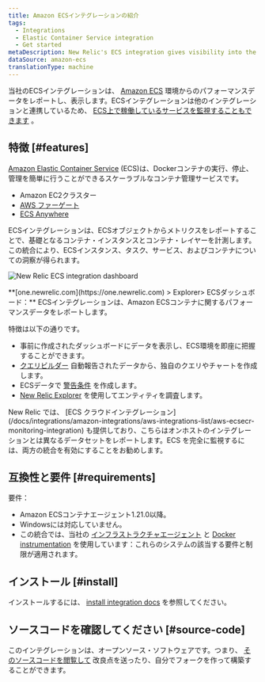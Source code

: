 ```yaml
---
title: Amazon ECSインテグレーションの紹介
tags:
  - Integrations
  - Elastic Container Service integration
  - Get started
metaDescription: New Relic's ECS integration gives visibility into the performance of your Amazon ECS environment.
dataSource: amazon-ecs
translationType: machine
---
```



当社のECSインテグレーションは、 [Amazon ECS](https://docs.aws.amazon.com/ecs/index.html) 環境からのパフォーマンスデータをレポートし、表示します。ECSインテグレーションは他のインテグレーションと連携しているため、 [ECS上で稼働しているサービスを監視することもできます](/docs/integrations/host-integrations/host-integrations-list/monitor-services-running-amazon-ecs) 。

## 特徴 [#features]

[Amazon Elastic Container Service](https://docs.aws.amazon.com/ecs/index.html) (ECS)は、Dockerコンテナの実行、停止、管理を簡単に行うことができるスケーラブルなコンテナ管理サービスです。

* Amazon EC2クラスター
* [AWS ファーゲート](https://aws.amazon.com/fargate/)
* [ECS Anywhere](https://aws.amazon.com/ecs/anywhere/)

ECSインテグレーションは、ECSオブジェクトからメトリクスをレポートすることで、基礎となるコンテナ・インスタンスとコンテナ・レイヤーを計測します。この統合により、ECSインスタンス、タスク、サービス、およびコンテナについての洞察が得られます。

<img
  title="new-relic-ecs-integration-dashboards.png"
  alt="New Relic ECS integration dashboard"
  src={newRelicEcsIntegrationDashboards0}
/>

<figcaption>
  **[one.newrelic.com](https://one.newrelic.com) > Explorer> ECSダッシュボード：** ECSインテグレーションは、Amazon ECSコンテナに関するパフォーマンスデータをレポートします。
</figcaption>

特徴は以下の通りです。

* 事前に作成されたダッシュボードにデータを表示し、ECS環境を即座に把握することができます。
* [クエリビルダー](/docs/chart-builder/use-chart-builder/get-started/introduction-chart-builder) 自動報告されたデータから、独自のクエリやチャートを作成します。
* ECSデータで [警告条件](/docs/ecs-integration-recommended-alert-conditions) を作成します。
* [New Relic Explorer](/docs/new-relic-one/use-new-relic-one/ui-data/new-relic-one-entity-explorer-view-performance-across-apps-services-hosts) を使用してエンティティを調査します。

<Callout variant="important">
  New Relic では、 [ECS クラウドインテグレーション](/docs/integrations/amazon-integrations/aws-integrations-list/aws-ecsecr-monitoring-integration) も提供しており、こちらはオンホストのインテグレーションとは異なるデータセットをレポートします。ECS を完全に監視するには、両方の統合を有効にすることをお勧めします。
</Callout>

## 互換性と要件 [#requirements]

要件：

* Amazon ECSコンテナエージェント1.21.0以降。
* Windowsには対応していません。
* この統合では、当社の [インフラストラクチャエージェント](/docs/infrastructure/new-relic-infrastructure/getting-started/compatibility-requirements-new-relic-infrastructure) と [Docker instrumentation](/docs/infrastructure/install-configure-manage-infrastructure/docker-installation/docker-instrumentation-infrastructure) を使用しています：これらのシステムの該当する要件と制限が適用されます。

## インストール [#install]

インストールするには、 [install integration docs](/docs/install-ecs-integration) を参照してください。

## ソースコードを確認してください [#source-code]

このインテグレーションは、オープンソース・ソフトウェアです。つまり、 [そのソースコードを閲覧して](https://github.com/newrelic/nri-ecs "リンクが新しいウィンドウで開きます。") 改良点を送ったり、自分でフォークを作って構築することができます。